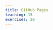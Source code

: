 ```yaml
---
title: GitHub Pages
teaching: 15
exercises: 20
---
```


::::::::::::::::::::::::::::::::::::::: objectives





::::::::::::::::::::::::::::::::::::::::::::::::::

:::::::::::::::::::::::::::::::::::::::: questions



::::::::::::::::::::::::::::::::::::::::::::::::::



:::::::::::::::::::::::::::::::::::::::: keypoints



::::::::::::::::::::::::::::::::::::::::::::::::::


